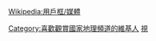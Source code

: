 {{Userbox
  |border-c = #000000
  |border-s = 1
  |id-c     = #FFFFFF
  |id-s     = 12
  |id-fc    = #000000
  |info-c   = #FFD700
  |info-s   = 10
  |info-fc  = balck
  |id       = [[F:Natgeologo.svg|40px]]
  |info     = 這個用戶喜欢收看[[国家地理 (美国电视频道)|<span style="color:black;">'''國家地理頻道'''</span>]]的节目。}}
<includeonly>[[Category:喜歡觀賞國家地理頻道的維基人]]</includeonly><noinclude>
[[Category:媒體用戶框模板|視]]
</noinclude><noinclude>{{Clear}}[[Wikipedia:用戶框/媒體]]</noinclude>